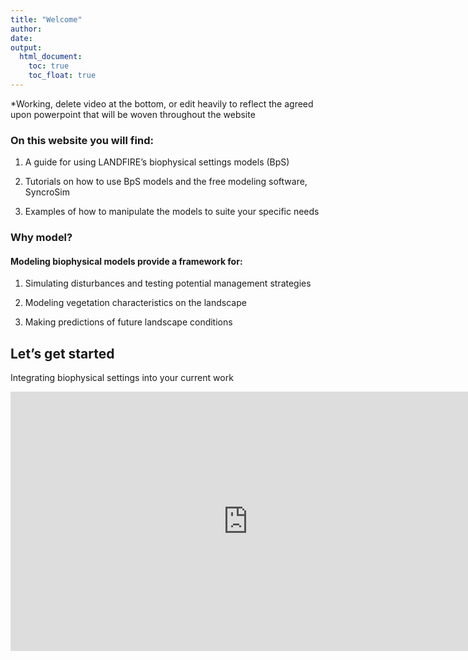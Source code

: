 ---
title: "Welcome"
author:
date: 
output:
  html_document:
    toc: true
    toc_float: true
---
*Working, delete video at the bottom, or edit heavily to reflect the agreed upon powerpoint that will be woven throughout the website

### On this website you will find: 

1. A guide for using LANDFIRE's biophysical settings models (BpS)

2. Tutorials on how to use BpS models and the free modeling software, SyncroSim

3. Examples of how to manipulate the models to suite your specific needs
<br>

### Why model?  
#### Modeling biophysical models provide a framework for:  

1. Simulating disturbances and testing potential management strategies  

2. Modeling vegetation characteristics on the landscape  
3. Making predictions of future landscape conditions
<br>


## Let's get started
Integrating biophysical settings into your current work
<br>

<iframe width="760" height="415" src="https://www.youtube.com/embed/8GLboPfOIJ4" frameborder="0" allow="accelerometer; autoplay; encrypted-media; gyroscope; picture-in-picture" allowfullscreen></iframe>


